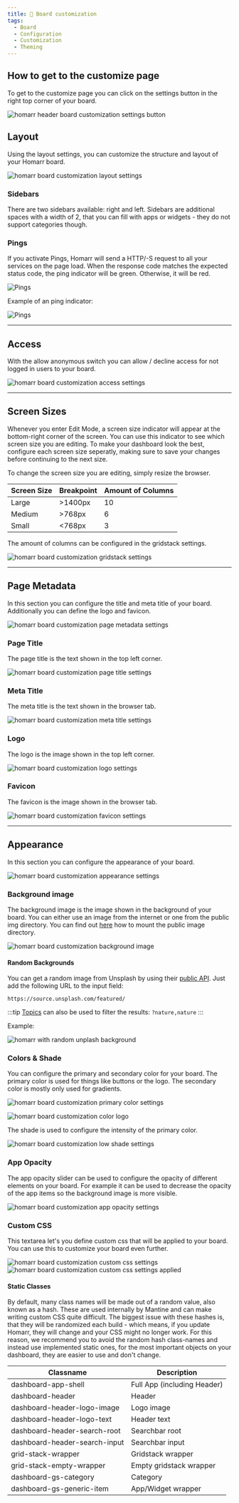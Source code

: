 ```yaml
---
title: 📄 Board customization
tags:
  - Board
  - Configuration
  - Customization
  - Theming
---
```


## How to get to the customize page

To get to the customize page you can click on the settings button in the right top corner of your board.

![homarr header board customization settings button](./img/board-customization/settings-button.webp)

## Layout

Using the layout settings, you can customize the structure and layout of your Homarr board.

![homarr board customization layout settings](./img/board-customization/layout-settings.gif)

### Sidebars

There are two sidebars available: right and left. Sidebars are additional spaces with a width of 2, that you can fill with apps or widgets - they do not support categories though.

### Pings

If you activate Pings, Homarr will send a HTTP/-S request to all your services on the page load. When the response code matches the expected status code, the ping indicator will be green. Otherwise, it will be red.

![Pings](img/layout/pings.webp)

Example of an ping indicator:

![Pings](img/layout/example-ping.webp)


---

## Access

With the allow anonymous switch you can allow / decline access for not logged in users to your board.

![homarr board customization access settings](./img/board-customization/access-settings.webp)

---

## Screen Sizes

Whenever you enter Edit Mode, a screen size indicator will appear at the bottom-right corner of the screen. You can use this indicator to see which screen size you are editing. To make your dashboard look the best, configure each screen size seperatly, making sure to save your changes before continuing to the next size.

To change the screen size you are editing, simply resize the browser.

| Screen Size | Breakpoint | Amount of Columns |
|-------------|------------|-------------------|
| Large       | >1400px    | 10                |
| Medium      | >768px     | 6                 |
| Small       | <768px     | 3                 |

The amount of columns can be configured in the gridstack settings.

![homarr board customization gridstack settings](./img/board-customization/gridstack-settings.webp)

---

## Page Metadata

In this section you can configure the title and meta title of your board. Additionally you can define the logo and favicon.

![homarr board customization page metadata settings](./img/board-customization/page-metadata-settings.webp)

### Page Title

The page title is the text shown in the top left corner.

![homarr board customization page title settings](./img/board-customization/page-title.webp)

### Meta Title

The meta title is the text shown in the browser tab.

![homarr board customization meta title settings](./img/board-customization/meta-title.webp)

### Logo

The logo is the image shown in the top left corner.

![homarr board customization logo settings](./img/board-customization/logo.webp)

### Favicon

The favicon is the image shown in the browser tab.

![homarr board customization favicon settings](./img/board-customization/favicon.webp)

---

## Appearance

In this section you can configure the appearance of your board.

![homarr board customization appearance settings](./img/board-customization/appearance-settings.webp)

### Background image

The background image is the image shown in the background of your board. You can either use an image from the internet or one from the public img directory. 
You can find out [here](https://link.to.something/) how to mount the public image directory.

![homarr board customization background image](./img/board-customization/board-background-image.webp)

#### Random Backgrounds

You can get a random image from Unsplash by using their [public API](https://unsplash.com). Just add the following URL to the input field:

`https://source.unsplash.com/featured/`

:::tip
 [Topics](https://unsplash.com/t) can also be used to filter the results: `?nature,nature`
:::

Example:

![homarr with random unplash background](./img/board-customization/background-unplash.webp)

### Colors & Shade

You can configure the primary and secondary color for your board. The primary color is used for things like buttons or the logo. The secondary color is mostly only used for gradients.

![homarr board customization primary color settings](./img/board-customization/primary-color.webp)

![homarr board customization color logo](./img/board-customization/color-logo.webp)

The shade is used to configure the intensity of the primary color.

![homarr board customization low shade settings](./img/board-customization/low-shade.webp)

### App Opacity

The app opacity slider can be used to configure the opacity of different elements on your board.
For example it can be used to decrease the opacity of the app items so the background image is more visible.

![homarr board customization app opacity settings](./img/board-customization/app-opacity.webp)

### Custom CSS

This textarea let's you define custom css that will be applied to your board. You can use this to customize your board even further.

![homarr board customization custom css settings](./img/board-customization/custom-css-input.webp)
![homarr board customization custom css settings applied](./img/board-customization/custom-css-applied.webp)

#### Static Classes

By default, many class names will be made out of a random value, also known as a hash.
These are used internally by Mantine and can make writing custom CSS quite difficult.
The biggest issue with these hashes is, that they will be randomized each build - which means, if you update Homarr, they will change and your CSS might no longer work.
For this reason, we recommend you to avoid the random hash class-names and instead use implemented static ones, for the most important objects on your dashboard, they are easier to use and don't change.

| Classname   | Description |
| ------------------ | ------------------ |
| dashboard-app-shell | Full App (including Header) |
| dashboard-header | Header |
| dashboard-header-logo-image | Logo image |
| dashboard-header-logo-text | Header text |
| dashboard-header-search-root | Searchbar root |
| dashboard-header-search-input | Searchbar input |
| grid-stack-wrapper | Gridstack wrapper |
| grid-stack-empty-wrapper | Empty gridstack wrapper |
| dashboard-gs-category | Category |
| dashboard-gs-generic-item | App/Widget wrapper |

